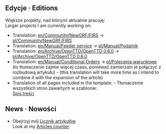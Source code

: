 ==Edycje &middot; Editions==
Większe projekty, nad którymi aktualnie pracuję:<br>Larger projects I am currently working on:
*Translation: [[en/Community/NewGRF/FIRS]] → [[pl/Community/NewGRF/FIRS]]
*Translation: [[en/Manual/Feeder service]] → [[pl/Manual/Podajnik]]
*Translation: [[en/Archive/OpenTTD/OpenTTD 0.6.0]] → [[pl/Archive/OpenTTD/OpenTTD 0.6.0]]
*Translation: [[en/Manual/Conditional Orders]] → [[pl/Polecenia warunkowe]]<br>(to tłumaczenie zajmie więcej czasu, ponieważ zamierzam je połączyć z rozbudową artykułu) - (this translation will take more time as I intend to combine it with the expansion of the article)
*Translation of all pages included in the template: - Tłumaczenie wszystkich stron zawartych w szablonie:<br>[[Template:pl/Spis treści|Spis treści]]

==News &middot; Nowości==
*Obejrzyj mój [[pl/Archive/Community/Users/Yazalo#licznik-artykulow|Licznik artykułów]]<br>Look at my [[en/Archive/Community/Users/Yazalo#articles-counter|Articles counter]]